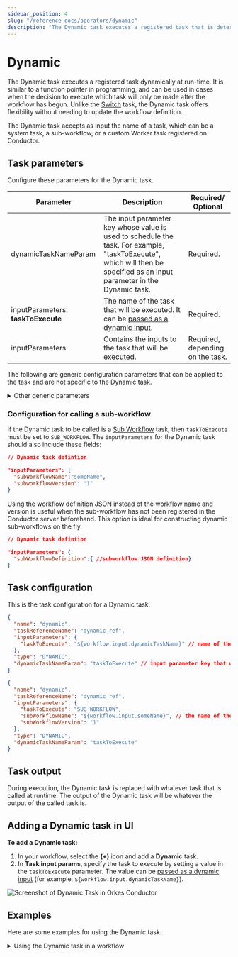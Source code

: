 ```yaml
---
sidebar_position: 4
slug: "/reference-docs/operators/dynamic"
description: "The Dynamic task executes a registered task that is determined at runtime."
---
```



# Dynamic

The Dynamic task executes a registered task dynamically at run-time. It is similar to a function pointer in programming, and can be used in cases when the decision to execute which task will only be made after the workflow has begun. Unlike the [Switch](https://orkes.io/content/reference-docs/operators/switch) task, the Dynamic task offers flexibility without needing to update the workflow definition.

The Dynamic task accepts as input the name of a task, which can be a system task, a sub-workflow, or a custom Worker task registered on Conductor.

## Task parameters

Configure these parameters for the Dynamic task.

| Parameter                          | Description                                                                                                                                                             | Required/ Optional |
| ---------------------------------- | ----------------------------------------------------------------------------------------------------------------------------------------------------------------------- | ------------------ |
| dynamicTaskNameParam               | The input parameter key whose value is used to schedule the task. For example, "taskToExecute", which will then be specified as an input parameter in the Dynamic task. | Required.          |
| inputParameters. **taskToExecute** | The name of the task that will be executed. It can be [passed as a dynamic input](/developer-guides/passing-inputs-to-task-in-conductor).                               | Required.          |
| inputParameters                    | Contains the inputs to the task that will be executed.                                                                                                                  | Required, depending on the task. | 

The following are generic configuration parameters that can be applied to the task and are not specific to the Dynamic task.

<details>
<summary>Other generic parameters</summary>

Here are other parameters for configuring the task behavior.

| Parameter | Description | Required/ Optional | 
| --------- | ----------- | ----------------- | 
| optional | Whether the task is optional. The default is false. <br/> <br/> If set to true, the workflow continues to the next task even if this task is in progress or fails.| Optional. | 

</details>

### Configuration for calling a sub-workflow

If the Dynamic task to be called is a [Sub Workflow](./sub-workflow) task, then `taskToExecute` must be set to `SUB_WORKFLOW`. The `inputParameters` for the Dynamic task should also include these fields:

<Tabs>

<TabItem value="name and version" label="Using workflow name and version">

```json
// Dynamic task defintion

"inputParameters": {
  "subWorkflowName":"someName",
  "subworkflowVersion": "1"
}
```

</TabItem>
<TabItem value="JSON" label="Using workflow definition JSON">

Using the workflow definition JSON instead of the workflow name and version is useful when the sub-workflow has not been registered in the Conductor server beforehand. This option is ideal for constructing dynamic sub-workflows on the fly.

```json
// Dynamic task defintion

"inputParameters": {
  "subWorkflowDefinition":{ //subworkflow JSON definition}
}
```

</TabItem>
</Tabs>

## Task configuration

This is the task configuration for a Dynamic task.

<Tabs>
<TabItem value="all" label="All tasks">

```json
{
  "name": "dynamic",
  "taskReferenceName": "dynamic_ref",
  "inputParameters": {
    "taskToExecute": "${workflow.input.dynamicTaskName}" // name of the task to execute
  },
  "type": "DYNAMIC",
  "dynamicTaskNameParam": "taskToExecute" // input parameter key that will hold the task name to execute
}
```

</TabItem>

<TabItem value="sub-workflows" label="Sub-workflows">

```json
{
  "name": "dynamic",
  "taskReferenceName": "dynamic_ref",
  "inputParameters": {
    "taskToExecute": "SUB_WORKFLOW",
    "subWorkflowName": "${workflow.input.someName}", // the name of the sub-workflow to execute
    "subWorkflowVersion": "1"
  },
  "type": "DYNAMIC",
  "dynamicTaskNameParam": "taskToExecute"
}
```

</TabItem>
</Tabs>

## Task output

During execution, the Dynamic task is replaced with whatever task that is called at runtime. The output of the Dynamic task will be whatever the output of the called task is.

## Adding a Dynamic task in UI

**To add a Dynamic task:**

1. In your workflow, select the **(+)** icon and add a **Dynamic** task.
2. In **Task input params**, specify the task to execute by setting a value in the `taskToExecute` parameter.
   The value can be [passed as a dynamic input](/developer-guides/passing-inputs-to-task-in-conductor) (for example, `${workflow.input.dynamicTaskName}`).

<p><img src="/content/img/Task-References/dynamic_task_reference.png" alt="Screenshot of Dynamic Task in Orkes Conductor"/></p>

## Examples

Here are some examples for using the Dynamic task.

<details>
<summary>Using the Dynamic task in a workflow</summary>

In this example workflow, shipments are made with different couriers depending on the shipping address. The decision can only be made during run-time when the address is received, and the subsequent shipping task could be either `ship_via_fedex` and `ship_via_ups`. A Dynamic task can be used in this workflow so that the shipping task can be decided in realtime.

```json
{
  "name": "Shipping_Flow",
  "description": "Ships smartly based on the shipping address",
  "tasks": [
    {
      "name": "shipping_info",
      "taskReferenceName": "shipping_info_ref",
      "inputParameters": {},
      "type": "SIMPLE"
    },
    {
      "name": "shipping_task",
      "taskReferenceName": "shipping_task_ref",
      "inputParameters": {
        "taskToExecute": "${shipping_info.output.shipping_service}"
      },
      "type": "DYNAMIC",
      "dynamicTaskNameParam": "taskToExecute"
    }
  ]
}
```

In the workflow, the `shipping_info` task generates an output that is used to determine which task is run in the Dynamic `shipping_task` task. The line `"taskToExecute": "${shipping_info.output.shipping_service}"` reads the `shipping_service` output from `shipping_info`. Here is the visual diagram of the same workflow:

<p align="center"><img src="/content/img/dynamic-task-example.png" alt="Dynamic Task Example" width="50%" height="auto"></img></p>

During workflow execution, if the `shipping_info` task output is `"shipping_service": "ship_via_fedex"`, the Dynamic `shipping_task` task will be replaced with the `ship_via_fedex` task:

<p align="center"><img src="/content/img/ship-via-fedex.jpg" alt="Ship Via Fedex" width="50%" height="auto"></img></p>

If the `shipping_info` task output is `"shipping_service": "ship_via_ups"`, the Dynamic `shipping_task` task will be replaced with the `ship_via_ups` task:

<p align="center"><img src="/content/img/ship-via-ups.jpg" alt="Ship Via UPS" width="50%" height="auto"></img></p>

</details>
